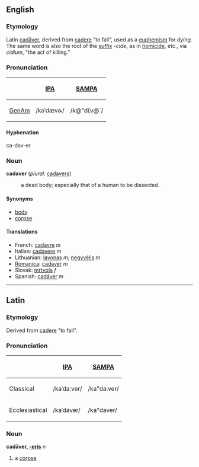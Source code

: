 ==English==
===Etymology===
Latin [[cadaver|cadāver]], derived from [[cadere]] "to fall", used as a [[euphemism]] for ''dying''. The same word is also the root of the [[suffix]] ''-cide'', as in [[homicide]], etc., via ''cidium'', "the act of killing."

===Pronunciation===
{| border=1 cellpadding=5
! !! [[w:IPA|IPA]] !! [[w:SAMPA|SAMPA]]
|-
! [[GenAm]]
| /kəˈdævɚ/ || /k@"d{v@`/
|}

====Hyphenation====
ca-dav-er

===Noun===
'''cadaver''' (''plural:'' [[cadavers]])
: a dead body; especially that of a human to be dissected.

====Synonyms====
*[[body]]
*[[corpse]]

====Translations====
*French: [[cadavre]] ''m''
*Italian: [[cadavere]] ''m''
*Lithuanian: [[lavonas]] ''m''; [[negyvėlis]] ''m''
*[[Romanica]]: [[cadaver]] ''m''
*Slovak: [[mŕtvola]] ''f''
*Spanish: [[cadáver]] ''m''

----

==Latin==
===Etymology===
Derived from [[cadere]] "to fall".

===Pronunciation===
{| border=1 cellpadding=5
! !! [[w:IPA|IPA]] !! [[w:SAMPA|SAMPA]]
|-
! Classical
| /kaˈdaːver/ || /ka"da:ver/
|-
! Ecclesiastical
| /kaˈdaver/ || /ka"daver/
|}

===Noun===
'''cadāver, [[Wiktionary Appendix:Latin third declension|-eris]]''' ''n''
# a [[corpse]]